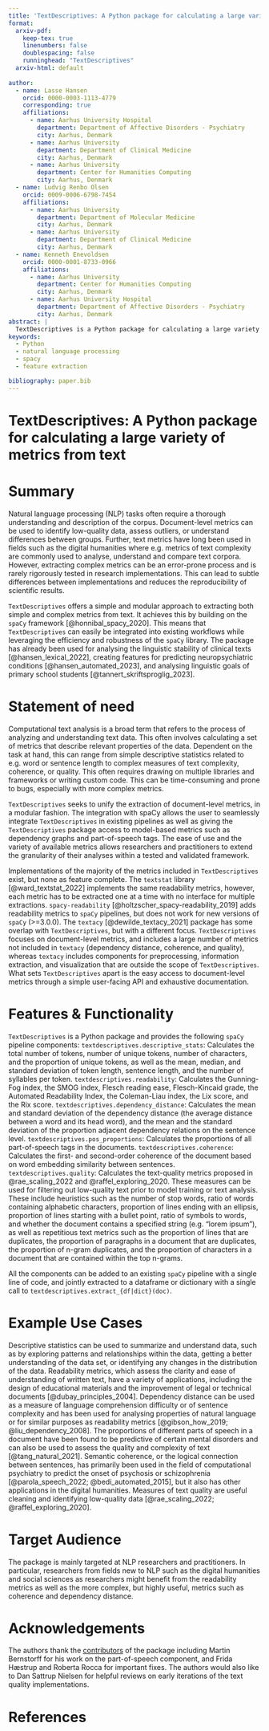 ```yaml
---
title: 'TextDescriptives: A Python package for calculating a large variety of metrics from text'
format:
  arxiv-pdf:
    keep-tex: true  
    linenumbers: false
    doublespacing: false
    runninghead: "TextDescriptives"
  arxiv-html: default
    
author:
  - name: Lasse Hansen
    orcid: 0000-0003-1113-4779
    corresponding: true
    affiliations:
      - name: Aarhus University Hospital
        department: Department of Affective Disorders - Psychiatry
        city: Aarhus, Denmark
      - name: Aarhus University
        department: Department of Clinical Medicine
        city: Aarhus, Denmark
      - name: Aarhus University
        department: Center for Humanities Computing
        city: Aarhus, Denmark
  - name: Ludvig Renbo Olsen
    orcid: 0009-0006-6798-7454
    affiliations:
      - name: Aarhus University
        department: Department of Molecular Medicine
        city: Aarhus, Denmark
      - name: Aarhus University
        department: Department of Clinical Medicine
        city: Aarhus, Denmark
  - name: Kenneth Enevoldsen
    orcid: 0000-0001-8733-0966
    affiliations:
      - name: Aarhus University
        department: Center for Humanities Computing
        city: Aarhus, Denmark
      - name: Aarhus University Hospital
        department: Department of Affective Disorders - Psychiatry
        city: Aarhus, Denmark
abstract: |
  TextDescriptives is a Python package for calculating a large variety of statistics from text. It is built on top of spaCy and can be easily integrated into existing workflows. The package has already been used for analysing the linguistic stability of clinical texts, creating features for predicting neuropsychiatric conditions, and analysing linguistic goals of primary school students. This paper describes the package and its features.
keywords:
  - Python
  - natural language processing
  - spacy
  - feature extraction

bibliography: paper.bib
---
```


# TextDescriptives: A Python package for calculating a large variety of metrics from text

# Summary

Natural language processing (NLP) tasks often require a thorough understanding and description of the corpus. Document-level metrics can be used to identify low-quality data, assess outliers, or understand differences between groups. Further, text metrics have long been used in fields such as the digital humanities where e.g. metrics of text complexity are commonly used to analyse, understand and compare text corpora. However, extracting complex metrics can be an error-prone process and is rarely rigorously tested in research implementations. This can lead to subtle differences between implementations and reduces the reproducibility of scientific results.

`TextDescriptives` offers a simple and modular approach to extracting both simple and complex metrics from text. It achieves this by building on the `spaCy` framework [@honnibal_spacy_2020]. This means that `TextDescriptives` can easily be integrated into existing workflows while leveraging the efficiency and robustness of the `spaCy` library. The package has already been used for analysing the linguistic stability of clinical texts [@hansen_lexical_2022], creating features for predicting neuropsychiatric conditions [@hansen_automated_2023], and analysing linguistic goals of primary school students [@tannert_skriftsproglig_2023].

# Statement of need

Computational text analysis is a broad term that refers to the process of analyzing and understanding text data. This often involves calculating a set of metrics that describe relevant properties of the data. Dependent on the task at hand, this can range from simple descriptive statistics related to e.g. word or sentence length to complex measures of text complexity, coherence, or quality. This often requires drawing on multiple libraries and frameworks or writing custom code. This can be time-consuming and prone to bugs, especially with more complex metrics. 

`TextDescriptives` seeks to unify the extraction of document-level metrics, in a modular fashion. The integration with spaCy allows the user to seamlessly integrate `TextDescriptives` in existing pipelines as well as giving the `TextDescriptives` package access to model-based metrics such as dependency graphs and part-of-speech tags. The ease of use and the variety of available metrics allows researchers and practitioners to extend the granularity of their analyses within a tested and validated framework.

Implementations of the majority of the metrics included in `TextDescriptives` exist, but none as feature complete. The `textstat` library [@ward_textstat_2022] implements the same readability metrics, however, each metric has to be extracted one at a time with no interface for multiple extractions. `spacy-readability` [@holtzscher_spacy-readability_2019] adds readability metrics to `spaCy` pipelines, but does not work for new versions of `spaCy` (>=3.0.0). The `textacy` [@dewilde_textacy_2021] package has some overlap with `TextDescriptives`, but with a different focus. `TextDescriptives` focuses on document-level metrics, and includes a large number of metrics not included in `textacy` (dependency distance, coherence, and quality), whereas `textacy` includes components for preprocessing, information extraction, and visualization that are outside the scope of `TextDescriptives`. What sets `TextDescriptives` apart is the easy access to document-level metrics through a simple user-facing API and exhaustive documentation. 


# Features & Functionality

`TextDescriptives` is a Python package and provides the following `spaCy` pipeline components:
`textdescriptives.descriptive_stats`: Calculates the total number of tokens, number of unique tokens, number of characters, and the proportion of unique tokens, as well as the mean, median, and standard deviation of token length, sentence length, and the number of syllables per token.
`textdescriptives.readability`: Calculates the Gunning-Fog index, the SMOG index, Flesch reading ease, Flesch-Kincaid grade, the Automated Readability Index, the Coleman-Liau index, the Lix score, and the Rix score.
`textdescriptives.dependency_distance`: Calculates the mean and standard deviation of the dependency distance (the average distance between a word and its head word), and the mean and the standard deviation of the proportion adjacent dependency relations on the sentence level. 
`textdescriptives.pos_proportions`: Calculates the proportions of all part-of-speech tags in the documents. 
`textdescriptives.coherence`: Calculates the first- and second-order coherence of the document based on word embedding similarity between sentences.
`textdescriptives.quality`: Calculates the text-quality metrics proposed in @rae_scaling_2022 and @raffel_exploring_2020. These measures can be used for filtering out low-quality text prior to model training or text analysis. These include heuristics such as the number of stop words, ratio of words containing alphabetic characters, proportion of lines ending with an ellipsis, proportion of lines starting with a bullet point, ratio of symbols to words, and whether the document contains a specified string (e.g. “lorem ipsum”), as well as repetitious text metrics such as the proportion of lines that are duplicates, the proportion of paragraphs in a document that are duplicates, the proportion of n-gram duplicates, and the proportion of characters in a document that are contained within the top n-grams. 


All the components can be added to an existing `spaCy` pipeline with a single line of code, and jointly extracted to a dataframe or dictionary with a single call to `textdescriptives.extract_{df|dict}(doc)`.

# Example Use Cases

Descriptive statistics can be used to summarize and understand data, such as by exploring patterns and relationships within the data, getting a better understanding of the data set, or identifying any changes in the distribution of the data. Readability metrics, which assess the clarity and ease of understanding of written text, have a variety of applications, including the design of educational materials and the improvement of legal or technical documents [@dubay_principles_2004]. Dependency distance can be used as a measure of language comprehension difficulty or of sentence complexity and has been used for analysing properties of natural language or for similar purposes as readability metrics [@gibson_how_2019; @liu_dependency_2008]. The proportions of different parts of speech in a document have been found to be predictive of certain mental disorders and can also be used to assess the quality and complexity of text [@tang_natural_2021]. Semantic coherence, or the logical connection between sentences, has primarily been used in the field of computational psychiatry to predict the onset of psychosis or schizophrenia [@parola_speech_2022; @bedi_automated_2015], but it also has other applications in the digital humanities.  Measures of text quality are useful cleaning and identifying low-quality data [@rae_scaling_2022; @raffel_exploring_2020]. 


# Target Audience

The package is mainly targeted at NLP researchers and practitioners. In particular, researchers from fields new to NLP such as the digital humanities and social sciences as researchers might benefit from the readability metrics as well as the more complex, but highly useful, metrics such as coherence and dependency distance. 


# Acknowledgements
The authors thank the [contributors](https://github.com/HLasse/TextDescriptives/graphs/contributors) of the package including Martin Bernstorff for his work on the part-of-speech component, and Frida Hæstrup and Roberta Rocca for important fixes. The authors would also like to Dan Sattrup Nielsen for helpful reviews on early iterations of the text quality implementations.

# References

